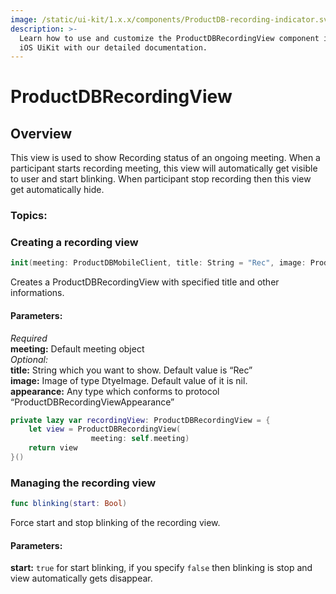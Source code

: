 ```yaml
---
image: /static/ui-kit/1.x.x/components/ProductDB-recording-indicator.svg
description: >-
  Learn how to use and customize the ProductDBRecordingView component in ProductDB's
  iOS UiKit with our detailed documentation.
---
```


# ProductDBRecordingView
## Overview
This view is used to show Recording status of an ongoing meeting. When a participant starts recording meeting, this view will automatically get visible to user and start blinking.
When participant stop recording then this view get automatically hide.


### Topics:

### Creating a recording view
```swift
init(meeting: ProductDBMobileClient, title: String = "Rec", image: ProductDBImage? = nil, appearance: ProductDBRecordingViewAppearance = ProductDBRecordingViewAppearanceModel(designLibrary: DesignLibrary.shared))
```
Creates a ProductDBRecordingView with specified title and other informations. 

#### Parameters:
*Required*   
**meeting:** Default meeting object   
*Optional:*  
**title:** String which you want to show. Default value is “Rec”  
**image:** Image of type DtyeImage. Default value of it is nil.  
**appearance:** Any type which conforms to protocol “ProductDBRecordingViewAppearance”  

```swift
private lazy var recordingView: ProductDBRecordingView = {
    let view = ProductDBRecordingView(
                  meeting: self.meeting)
    return view
}()
```

### Managing the recording view
```swift
func blinking(start: Bool)
```
Force start and stop blinking of the recording view. 
#### Parameters:
**start:**
`true` for start blinking, if you specify `false` then blinking is stop and view automatically gets disappear.

<head>
  <title>iOS ProductDBRecordingView</title>
</head>
